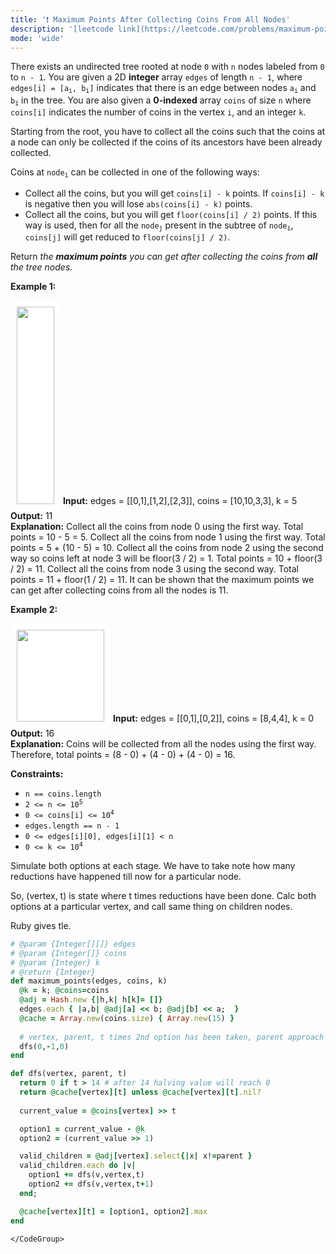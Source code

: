 ```yaml
---
title: '❗️ Maximum Points After Collecting Coins From All Nodes'
description: '[leetcode link](https://leetcode.com/problems/maximum-points-after-collecting-coins-from-all-nodes/description/)'
mode: 'wide'
---
```

<Tabs>
  <Tab title="Question" icon="circle-question" iconType="regular">
    <Card>
      <p>There exists an undirected tree rooted at node <code>0</code> with <code>n</code> nodes labeled from <code>0</code> to <code>n - 1</code>. You are given a 2D <strong>integer</strong> array <code>edges</code> of length <code>n - 1</code>, where <code>edges[i] = [a<sub>i</sub>, b<sub>i</sub>]</code> indicates that there is an edge between nodes <code>a<sub>i</sub></code> and <code>b<sub>i</sub></code> in the tree. You are also given a <strong>0-indexed</strong> array <code>coins</code> of size <code>n</code> where <code>coins[i]</code> indicates the number of coins in the vertex <code>i</code>, and an integer <code>k</code>.</p>  <p>Starting from the root, you have to collect all the coins such that the coins at a node can only be collected if the coins of its ancestors have been already collected.</p>  <p>Coins at <code>node<sub>i</sub></code> can be collected in one of the following ways:</p>  <ul>  <li>Collect all the coins, but you will get <code>coins[i] - k</code> points. If <code>coins[i] - k</code> is negative then you will lose <code>abs(coins[i] - k)</code> points.</li>  <li>Collect all the coins, but you will get <code>floor(coins[i] / 2)</code> points. If this way is used, then for all the <code>node<sub>j</sub></code> present in the subtree of <code>node<sub>i</sub></code>, <code>coins[j]</code> will get reduced to <code>floor(coins[j] / 2)</code>.</li> </ul>  <p>Return <em>the <strong>maximum points</strong> you can get after collecting the coins from <strong>all</strong> the tree nodes.</em></p>   <p><strong class="example">Example 1:</strong></p> <img alt="" src="https://assets.leetcode.com/uploads/2023/09/18/ex1-copy.png" style="width: 60px; height: 316px; padding: 10px; background: rgb(255, 255, 255); border-radius: 0.5rem;" />  <strong>Input:</strong> edges = [[0,1],[1,2],[2,3]], coins = [10,10,3,3], k = 5 <br/> <strong>Output:</strong> 11                         <br/> <strong>Explanation:</strong>  Collect all the coins from node 0 using the first way. Total points = 10 - 5 = 5. Collect all the coins from node 1 using the first way. Total points = 5 + (10 - 5) = 10. Collect all the coins from node 2 using the second way so coins left at node 3 will be floor(3 / 2) = 1. Total points = 10 + floor(3 / 2) = 11. Collect all the coins from node 3 using the second way. Total points = 11 + floor(1 / 2) = 11. It can be shown that the maximum points we can get after collecting coins from all the nodes is 11.    <p><strong class="example">Example 2:</strong></p> <strong class="example"> <img alt="" src="https://assets.leetcode.com/uploads/2023/09/18/ex2.png" style="width: 140px; height: 147px; padding: 10px; background: #fff; border-radius: .5rem;" /></strong>   <strong>Input:</strong> edges = [[0,1],[0,2]], coins = [8,4,4], k = 0 <br/> <strong>Output:</strong> 16 <br/> <strong>Explanation:</strong>  Coins will be collected from all the nodes using the first way. Therefore, total points = (8 - 0) + (4 - 0) + (4 - 0) = 16.    <p><strong>Constraints:</strong></p>  <ul>  <li><code>n == coins.length</code></li>  <li><code>2 &lt;= n &lt;= 10<sup>5</sup></code></li>  <li><code><font face="monospace">0 &lt;= coins[i] &lt;= 10<sup>4</sup></font></code></li>  <li><code>edges.length == n - 1</code></li>  <li><code><font face="monospace">0 &lt;= edges[i][0], edges[i][1] &lt; n</font></code></li>  <li><code><font face="monospace">0 &lt;= k &lt;= 10<sup>4</sup></font></code></li> </ul> 
    </Card>
  </Tab>
  <Tab title="Solution" icon="lightbulb" iconType="regular" >
    <Card>
      Simulate both options at each stage. We have to take note how many reductions have happened till now for a particular node. 

So, (vertex, t) is state where t times reductions have been done.
Calc both options at a particular vertex, and call same thing on children nodes.

Ruby gives tle.
    </Card>
  <Expandable title="code">
    <CodeGroup dropdown>
```ruby title="Maximum Points After Collecting Coins From All Nodes" lines
# @param {Integer[][]} edges
# @param {Integer[]} coins
# @param {Integer} k
# @return {Integer}
def maximum_points(edges, coins, k)
  @k = k; @coins=coins
  @adj = Hash.new {|h,k| h[k]= []}
  edges.each { |a,b| @adj[a] << b; @adj[b] << a;  }
  @cache = Array.new(coins.size) { Array.new(15) }
  
  # vertex, parent, t times 2nd option has been taken, parent approach is used, to avoid going up again.
  dfs(0,-1,0)
end

def dfs(vertex, parent, t)
  return 0 if t > 14 # after 14 halving value will reach 0
  return @cache[vertex][t] unless @cache[vertex][t].nil?
  
  current_value = @coins[vertex] >> t

  option1 = current_value - @k
  option2 = (current_value >> 1)

  valid_children = @adj[vertex].select{|x| x!=parent }
  valid_children.each do |v|
    option1 += dfs(v,vertex,t)
    option2 += dfs(v,vertex,t+1)
  end;

  @cache[vertex][t] = [option1, option2].max
end
```
    </CodeGroup>
  </Expandable>
  </Tab>
</Tabs>